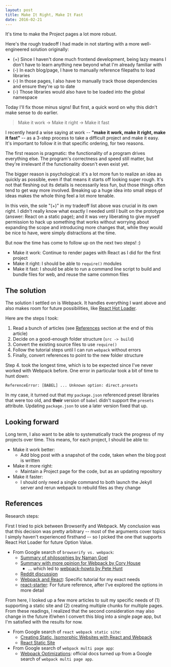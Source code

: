 ```yaml
---
layout: post
title: Make It Right, Make It Fast
date: 2016-02-21
---
```


It's time to make the Project pages a lot more robust.

Here's the rough tradeoff I had made in not starting with a more
well-engineered solution originally:

- (+) Since I haven't done much frontend development, being lazy means I don't
  have to learn anything new beyond what I'm already familiar with
- (-) In each blog/page, I have to manually reference filepaths to load libraries
- (-) In those pages, I also have to manually track those dependencies and ensure
  they're up to date
- (-) Those libraries would also have to be loaded into the global namespace

Today I'll fix those minus signs! But first, a quick word on why this didn't
make sense to do earlier.

<blockquote>Make it work -> Make it right -> Make it fast</blockquote>

I recently heard a wise saying at work -- **"make it work, make it right, make
it fast"** -- as a 3-step process to take a difficult project and make it easy.
It's important to follow it in that specific ordering, for two reasons.

The first reason is pragmatic: the functionality of a program drives everything
else. The program's correctness and speed still matter, but they're irrelevant
if the functionality doesn't even exist yet.

The bigger reason is psychological: it's a lot more fun to realize an idea as
quickly as possible, even if that means it starts off looking super rough. It's
not that fleshing out its details is necessarily less fun, but those things
often tend to get way more involved. Breaking up a huge idea into small steps of
ideas makes the whole thing feel a lot more tenable.

In this vein, the sole "(+)" in my tradeoff list above was crucial in its own
right. I didn't really know what exactly I needed until I built on the prototype
(answer: React on a static page); and it was very liberating to give myself
permission to hack up something that works without worrying about expanding the
scope and introducing more changes that, while they would be nice to have, were
simply distractions at the time.

But now the time has come to follow up on the next two steps! :)

- Make it work: Continue to render pages with React as I did for the first
  project
- Make it right: I should be able to `require()` modules
- Make it fast: I should be able to run a command line script to build and
  bundle files for web, and reuse the same common files

## The solution

The solution I settled on is Webpack. It handles everything I want above and
also makes room for future possibilities, like [React Hot Loader](https://github.com/gaearon/react-hot-loader).

Here are the steps I took:

1. Read a bunch of articles (see [References](#references) section at the end of
   this article)
2. Decide on a good-enough folder structure (`src -> build`)
3. Convert the existing source files to use `require()`
4. Follow the tutorial steps until I can run `webpack` without errors
5. Finally, convert references to point to the new folder structure

Step 4. took the longest time, which is to be expected since I've never worked
with Webpack before. One error in particular took a bit of time to hunt down:

```
ReferenceError: [BABEL] ... Unknown option: direct.presets
```

In my case, it turned out that my `package.json` referenced preset libraries
that were too old, and **their** version of `babel` didn't support the `presets`
attribute. Updating `package.json` to use a later version fixed that up.

## Looking forward

Long term, I also want to be able to systematically track the progress of my
projects over time. This means, for each project, I should be able to:

- Make it work better:
  - Add blog post with a snapshot of the code, taken when the blog post is written
- Make it more right:
  - Maintain a Project page for the code, but as an updating repository
- Make it faster:
  - I should only need a single command to both launch the Jekyll server and
    rerun webpack to rebuild files as they change

## References

Research steps:

First I tried to pick between Browserify and Webpack. My conclusion was that
this decision was pretty arbitrary -- most of the arguments cover topics I
simply haven't experienced firsthand -- so I picked the one that supports
React Hot Loader for future Option Value.

- From Google search of `browserify vs. webpack`:
  - [Summary of philosophies by Naman Goel](http://blog.namangoel.com/browserify-vs-webpack-js-drama)
  - [Summary with more opinion for Webpack by Cory House](https://medium.com/@housecor/browserify-vs-webpack-b3d7ca08a0a9)
    - ... which led to [webpack-howto by Pete Hunt](https://github.com/petehunt/webpack-howto)
  - [Reddit discussion](https://www.reddit.com/r/reactjs/comments/30at04/webpack_vs_browserify_whats_best_for_react/)
  - [Webpack and React](http://survivejs.com/webpack_react/webpack_and_react/):
    Specific tutorial for my exact needs
  - [react-starter](https://github.com/webpack/react-starter): For future
    reference, after I've explored the options in more detail

From here, I looked up a few more articles to suit my specific needs of (1)
supporting a static site and (2) creating multiple chunks for multiple pages.
From these readings, I realized that the second consideration may also change
in the future if/when I convert this blog into a single page app, but I'm
satisfied with the results for now.

- From Google search of `react webpack static site`:
  - [Creating Static, Isomorphic Websites with React and Webpack](http://www.qimingweng.com/writing/webpack-static-render)
  - [React Static Site](http://braddenver.com/blog/2015/react-static-site.html)
- From Google search of `webpack multi page app`:
  - [Webpack Optimizations](https://webpack.github.io/docs/optimization.html):
    official docs turned up from a Google search of `webpack multi page app`.
